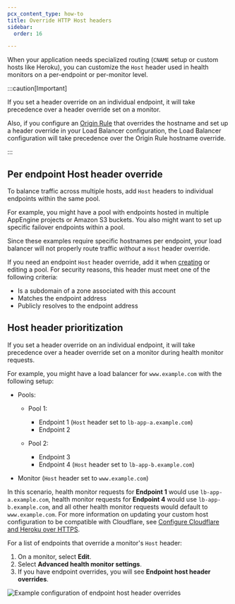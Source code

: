 ```yaml
---
pcx_content_type: how-to
title: Override HTTP Host headers
sidebar:
  order: 16

---
```


When your application needs specialized routing (`CNAME` setup or custom hosts like Heroku), you can customize the `Host` header used in health monitors on a per-endpoint or per-monitor level.

:::caution[Important]


If you set a header override on an individual endpoint, it will take precedence over a header override set on a monitor.

Also, if you configure an [Origin Rule](/rules/origin-rules/) that overrides the hostname and set up a header override in your Load Balancer configuration, the Load Balancer configuration will take precedence over the Origin Rule hostname override.


:::

## Per endpoint Host header override

To balance traffic across multiple hosts, add `Host` headers to individual endpoints within the same pool.

For example, you might have a pool with endpoints hosted in multiple AppEngine projects or Amazon S3 buckets. You also might want to set up specific failover endpoints within a pool.

Since these examples require specific hostnames per endpoint, your load balancer will not properly route traffic *without* a `Host` header override.

If you need an endpoint `Host` header override, add it when [creating](/load-balancing/pools/create-pool/) or editing a pool. For security reasons, this header must meet one of the following criteria:

* Is a subdomain of a zone associated with this account
* Matches the endpoint address
* Publicly resolves to the endpoint address

## Host header prioritization

If you set a header override on an individual endpoint, it will take precedence over a header override set on a monitor during health monitor requests.

For example, you might have a load balancer for `www.example.com` with the following setup:

* Pools:

  * Pool 1:

    * Endpoint 1 (`Host` header set to `lb-app-a.example.com`)
    * Endpoint 2

  * Pool 2:

    * Endpoint 3
    * Endpoint 4 (`Host` header set to `lb-app-b.example.com`)

* Monitor (`Host` header set to `www.example.com`)

In this scenario, health monitor requests for **Endpoint 1** would use `lb-app-a.example.com`, health monitor requests for **Endpoint 4** would use `lb-app-b.example.com`, and all other health monitor requests would default to `www.example.com`. For more information on updating your custom host configuration to be compatible with Cloudflare, see [Configure Cloudflare and Heroku over HTTPS](/support/third-party-software/others/configure-cloudflare-and-heroku-over-https/).

For a list of endpoints that override a monitor's `Host` header:

1. On a monitor, select **Edit**.
2. Select **Advanced health monitor settings**.
3. If you have endpoint overrides, you will see **Endpoint host header overrides**.

![Example configuration of endpoint host header overrides](~/assets/images/load-balancing/origin-host-header-override.png)
